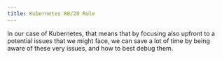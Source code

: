 ```yaml
---
title: Kubernetes 80/20 Rule
---
```



<Alert
  title="Pareto principle"
  description="The Pareto principle (also known as the 80/20 rule, the law of the vital few and the principle of factor 
  sparsity) states that for many outcomes, roughly 80% of consequences come from 20% of causes."
/>

In our case of Kubernetes, that means that by focusing also upfront to a potential issues that we might face, we can save a
lot of time by being aware of these very issues, and how to best debug them.


<KubernetesParetoPrinciple />
